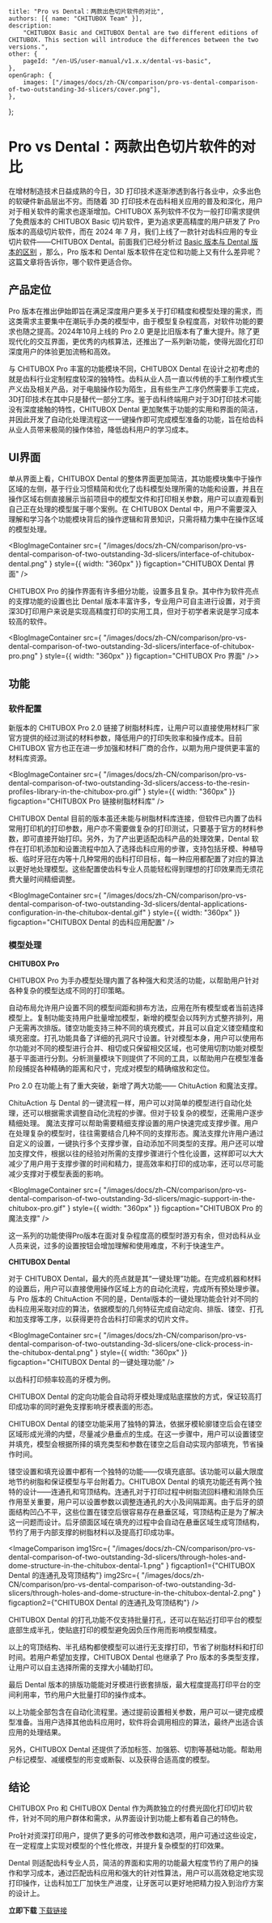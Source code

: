 	title: "Pro vs Dental：两款出色切片软件的对比",
	authors: [{ name: "CHITUBOX Team" }],
	description:
		"CHITUBOX Basic and CHITUBOX Dental are two different editions of CHITUBOX. This section will introduce the differences between the two versions.",
	other: {
		pageId: "/en-US/user-manual/v1.x.x/dental-vs-basic",
	},
	openGraph: {
		images: ["/images/docs/zh-CN/comparison/pro-vs-dental-comparison-of-two-outstanding-3d-slicers/cover.png"],
	},
};

# Pro vs Dental：两款出色切片软件的对比

在增材制造技术日益成熟的今日，3D 打印技术逐渐渗透到各行各业中，众多出色的软硬件新品层出不穷。而随着 3D 打印技术在齿科相关应用的普及和深化，用户对于相关软件的需求也逐渐增加。CHITUBOX 系列软件不仅为一般打印需求提供了免费版本的 CHITUBOX Basic 切片软件，更为追求更高精度的用户研发了 Pro 版本的高级切片软件，而在 2024 年 7 月，我们上线了一款针对齿科应用的专业切片软件——CHITUBOX Dental。前面我们已经分析过 [Basic 版本与 Dental 版本的区别](https://dental.chitubox.com/zh-Hans/article/dental/news/Education/vsbasic) ，那么，Pro 版本和 Dental 版本软件在定位和功能上又有什么差异呢？这篇文章将告诉你，哪个软件更适合你。


## 产品定位

Pro 版本在推出伊始即旨在满足深度用户更多关于打印精度和模型处理的需求，而这类需求主要集中在潮玩手办类的模型中，由于模型复杂程度高，对软件功能的要求也随之提高。2024年10月上线的 Pro 2.0 更是比旧版本有了重大提升。除了更现代化的交互界面，更优秀的内核算法，还推出了一系列新功能，使得光固化打印深度用户的体验更加流畅和高效。

与 CHITUBOX Pro 丰富的功能模块不同，CHITUBOX Dental 在设计之初考虑的就是齿科行业定制程度较深的独特性。齿科从业人员一直以传统的手工制作模式生产义齿及相关产品，对于电脑操作较为陌生，且有些生产工序仍然需要手工完成，3D打印技术在其中只是替代一部分工序。鉴于齿科终端用户对于3D打印技术可能没有深度接触的特性，CHITUBOX Dental 更加聚焦于功能的实用和界面的简洁，并因此开发了自动化处理流程这一一键操作即可完成模型准备的功能，旨在给齿科从业人员带来极简的操作体验，降低齿科用户的学习成本。
 

 
## UI界面

单从界面上看，CHITUBOX Dental 的整体界面更加简洁，其功能模块集中于操作区域的左侧，基于行业习惯精简和优化了齿科模型处理所需的功能和设置，并且在操作区域右侧直接展示当前项目中的模型文件和打印相关参数，用户可以直观看到自己正在处理的模型属于哪个案例。在 CHITUBOX Dental 中，用户不需要深入理解和学习各个功能模块背后的操作逻辑和背景知识，只需将精力集中在操作区域的模型处理。


<BlogImageContainer
	src={
    		"/images/docs/zh-CN/comparison/pro-vs-dental-comparison-of-two-outstanding-3d-slicers/interface-of-chitubox-dental.png"
	}
	style={{ width: "360px" }}
	figcaption="CHITUBOX Dental 界面"
/>

CHITUBOX Pro 的操作界面有许多细分功能，设置多且复杂。其中作为软件亮点的支撑功能的设置也比 Dental 版本丰富许多，专业用户可自主进行设置，对于资深3D打印用户来说是实现高精度打印的实用工具，但对于初学者来说是学习成本较高的软件。


<BlogImageContainer
	src={
    		"/images/docs/zh-CN/comparison/pro-vs-dental-comparison-of-two-outstanding-3d-slicers/interface-of-chitubox-pro.png"
	}
	style={{ width: "360px" }}
	figcaption="CHITUBOX Pro 界面"
/>>

## 功能

### 软件配置

新版本的 CHITUBOX Pro 2.0 链接了树脂材料库，让用户可以直接使用材料厂家官方提供的经过测试的材料参数，降低用户的打印失败率和操作成本。目前 CHITUBOX 官方也正在进一步加强和材料厂商的合作，以期为用户提供更丰富的材料库资源。

<BlogImageContainer
	src={
    		"/images/docs/zh-CN/comparison/pro-vs-dental-comparison-of-two-outstanding-3d-slicers/access-to-the-resin-profiles-library-in-the-chitubox-pro.gif"
	}
	style={{ width: "360px" }}
	figcaption="CHITUBOX Pro 链接树脂材料库"
/>

CHITUBOX Dental 目前的版本虽还未能与树脂材料库连接，但软件已内置了齿科常用打印机的打印参数，用户亦不需要做复杂的打印测试，只要基于官方的材料参数，即可直接开始打印。另外，为了产出更适配齿科产品的处理效果，Dental 软件在打印机添加和设置流程中加入了选择齿科应用的步骤，支持包括牙模、种植导板、临时牙冠在内等十几种常用的齿科打印目标，每一种应用都配置了对应的算法以更好地处理模型。这些配置使齿科专业人员能轻松得到理想的打印效果而无须花费大量时间精细调整。

<BlogImageContainer
	src={
    		"/images/docs/zh-CN/comparison/pro-vs-dental-comparison-of-two-outstanding-3d-slicers/dental-applications-configuration-in-the-chitubox-dental.gif"
	}
	style={{ width: "360px" }}
	figcaption="CHITUBOX Dental 的齿科应用配置"
/>

### 模型处理

**CHITUBOX Pro**

CHITUBOX Pro 为手办模型处理内置了各种强大和灵活的功能，以帮助用户针对各种复杂的模型达成不同的打印策略。

自动布局允许用户设置不同的模型间距和排布方法，应用在所有模型或者当前选择模型上。复制功能支持用户批量增加模型，新增的模型会以阵列方式整齐排列，用户无需再次排版。镂空功能支持三种不同的填充模式，并且可以自定义镂空精度和填充密度。打孔功能具备了详细的孔洞尺寸设置。针对模型本身，用户可以使用布尔功能对不同的模型进行合并、相切或只保留相交区域，也可使用切割功能对模型基于平面进行分割。分析测量模块下则提供了不同的工具，以帮助用户在模型准备阶段捕捉各种精确的距离和尺寸，完成对模型的精确缩放和定位。

Pro 2.0 在功能上有了重大突破，新增了两大功能—— ChituAction 和魔法支撑。

ChituAction 与 Dental 的一键流程一样，用户可以对简单的模型进行自动化处理，还可以根据需求调整自动化流程的步骤。但对于较复杂的模型，还需用户逐步精细处理。
魔法支撑可以帮助需要精细支撑设置的用户快速完成支撑步骤。用户在处理复杂的模型时，往往需要结合几种不同的支撑形态。魔法支撑允许用户通过自定义的设置，一键执行多个支撑步骤，自动添加不同类型的支撑。用户还可以增加支撑文件，根据以往的经验对所需的支撑步骤进行个性化设置，这样即可以大大减少了用户用于支撑步骤的时间和精力，提高效率和打印的成功率，还可以尽可能减少支撑对于模型表面的影响。


<BlogImageContainer
	src={
    		"/images/docs/zh-CN/comparison/pro-vs-dental-comparison-of-two-outstanding-3d-slicers/magic-support-in-the-chitubox-pro.gif"
	}
	style={{ width: "360px" }}
	figcaption="CHITUBOX Pro 的魔法支撑"
/>

这一系列的功能使得Pro版本在面对复杂程度高的模型时游刃有余，但对齿科从业人员来说，过多的设置按钮会增加理解和使用难度，不利于快速生产。

 
**CHITUBOX Dental**

对于 CHITUBOX Dental，最大的亮点就是其“一键处理”功能。在完成机器和材料的设置后，用户可以直接使用操作区域上方的自动化流程，完成所有预处理步骤。与 Pro 版本的 ChituAction 不同的是，Dental版本的一键处理功能会针对不同的齿科应用采取对应的算法，依据模型的几何特征完成自动定向、排版、镂空、打孔和加支撑等工序，以获得更符合齿科打印需求的切片文件。


<BlogImageContainer
	src={
    		"/images/docs/zh-CN/comparison/pro-vs-dental-comparison-of-two-outstanding-3d-slicers/one-click-process-in-the-chitubox-dental.png"
	}
	style={{ width: "360px" }}
	figcaption="CHITUBOX Dental 的一键处理功能"
/>

以齿科打印频率较高的牙模为例。

CHITUBOX Dental 的定向功能会自动将牙模处理成贴底摆放的方式，保证较高打印成功率的同时避免支撑影响牙模表面的形态。

CHITUBOX Dental 的镂空功能采用了独特的算法，依据牙模轮廓镂空后会在镂空区域形成光滑的内壁，尽量减少悬垂点的生成。在这一步骤中，用户可以设置镂空并填充，模型会根据所择的填充类型和参数在镂空之后自动实现内部填充，节省操作时间。

镂空设置和填充设置中都有一个独特的功能——仅填充底部。该功能可以最大限度地节约树脂和保证模型与平台附着力。CHITUBOX Dental 的填充功能还有两个独特的设计——连通孔和穹顶结构。连通孔对于打印过程中树脂流回料槽和消除负压作用至关重要，用户可以设置参数以调整连通孔的大小及间隔距离。由于后牙的颌面结构凹凸不平，这些位置在镂空后很容易存在悬垂区域，穹顶结构正是为了解决这一问题而设计。后牙颌面区域在填充的过程中会自动在悬垂区域生成穹顶结构，节约了用于内部支撑的树脂材料以及提高打印成功率。

<ImageComparison
	img1Src={
		"/images/docs/zh-CN/comparison/pro-vs-dental-comparison-of-two-outstanding-3d-slicers/through-holes-and-dome-structure-in-the-chitubox-dental-1.png"
	}
	figcaption1={"CHITUBOX Dental 的连通孔及穹顶结构"}
	img2Src={
		"/images/docs/zh-CN/comparison/pro-vs-dental-comparison-of-two-outstanding-3d-slicers/through-holes-and-dome-structure-in-the-chitubox-dental-2.png"
	}
	figcaption2={"CHITUBOX Dental 的连通孔及穹顶结构"}
/>

CHITUBOX Dental 的打孔功能不仅支持批量打孔，还可以在贴近打印平台的模型底部生成半孔，使贴底打印的模型避免因负压作用而影响模型精度。

以上的穹顶结构、半孔结构都使模型可以进行无支撑打印，节省了树脂材料和打印时间。若用户希望加支撑，CHITUBOX Dental 也继承了 Pro 版本的多类型支撑，让用户可以自主选择所需的支撑大小辅助打印。

最后 Dental 版本的排版功能能对牙模进行嵌套排版，最大程度提高打印平台的空间利用率，节约用户大批量打印的操作成本。

以上功能全部包含在自动化流程里。通过提前设置相关参数，用户可以一键完成模型准备。当用户选择其他齿科应用时，软件将会调用相应的算法，最终产出适合该应用的处理结果。

另外，CHITUBOX Dental 还提供了添加标签、加强筋、切割等基础功能。帮助用户标记模型、减缓模型的形变或断裂、以及获得合适高度的模型。

## 结论

CHITUBOX Pro 和 CHITUBOX Dental 作为两款独立的付费光固化打印切片软件，针对不同的用户群体和需求，从界面设计到功能上都有着自己的特色。

Pro针对资深打印用户，提供了更多的可修改参数和选项，用户可通过这些设定，在一定程度上实现对模型的个性化修改，并提升复杂模型的打印效果。

Dental 则适配齿科专业人员，简洁的界面和实用的功能最大程度节约了用户的操作和学习成本，通过匹配齿科应用和强大的针对性算法，用户可以高效稳定地实现打印操作，让齿科加工厂加快生产进度，让牙医可以更好地把精力投入到治疗方案的设计上。


**立即下载**
[下载链接](https://dental.chitubox.com/zh-Hans/download)
